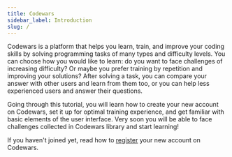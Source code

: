 ```yaml
---
title: Codewars
sidebar_label: Introduction
slug: /
---
```


Codewars is a platform that helps you learn, train, and improve your coding skills by solving programming tasks of many types and difficulty levels. You can choose how you would like to learn: do you want to face challenges of increasing difficulty? Or maybe you prefer training by repetition and improving your solutions? After solving a task, you can compare your answer with other users and learn from them too, or you can help less experienced users and answer their questions.

Going through this tutorial, you will learn how to create your new account on Codewars, set it up for optimal training experience, and get familiar with basic elements of the user interface. Very soon you will be able to face challenges collected in Codewars library and start learning!

If you haven't joined yet, read how to [register](/getting-started/registering/) your new account on Codewars.
